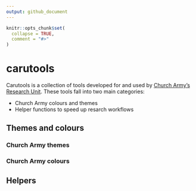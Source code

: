 ```yaml
---
output: github_document
---
```


<!-- README.md is generated from README.Rmd. Please edit that file -->

```r
knitr::opts_chunk$set(
  collapse = TRUE,
  comment = "#>"
)
```

# carutools

<!-- badges: start -->
<!-- badges: end -->

Carutools is a collection of tools developed for and used by [Church Army's](https://churcharmy.org/) [Research Unit](https://churcharmy.org/our-work/research/who-we-are/). These tools fall into two main categories:

* Church Army colours and themes
* Helper functions to speed up resarch workflows

## Themes and colours

### Church Army themes

### Church Army colours

## Helpers
